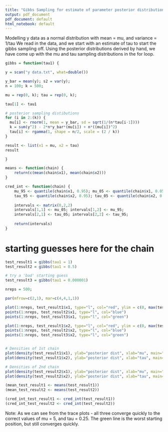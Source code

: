 ---
title: "Gibbs Sampling for estimate of parameter posterior distributions"
output: pdf_document
pdf_document: default
html_notebook: default
---

Modelling y data as a normal distribution with mean = mu, and variance = 1/tau
We read in the data, and we start with an estimate of tau to start the gibbs sampling off.
Using the posterior distributions derived by hand, we have come up with the mu and tau sampling distributions
in the for loop.

``` {r gibbs sampler}

gibbs = function(tau1) {

y = scan("y data.txt", what=double())

y_bar = mean(y); s2 = var(y);
n = 100; k = 500;

mu = rep(0, k); tau = rep(0, k);

tau[1] <- tau1

# posterior sampling distibutions
for (i in 2:(k)) {
  mu[i] <- rnorm(1, mean = y_bar, sd = sqrt(1/(n*tau[i-1])))
  k = sum(y^2) - 2*n*y_bar*(mu[i]) + n*((mu[i])^2)
  tau[i] <- rgamma(1, shape = n/2, scale = (2 / k))
}

result <- list(x1 = mu, x2 = tau)
result

}

```

``` {r means}
means <- function(chain) {
    return(c(mean(chain$x1), mean(chain$x2)))
}

```

``` {r credibility interval}
cred_int <- function(chain) {
    mu_95 <- quantile(chain$x1, 0.95); mu_05 <- quantile(chain$x1, 0.05)
    tau_95 <- quantile(chain$x2, 0.95); tau_05 <- quantile(chain$x2, 0.05)
    
    intervals <- matrix(0,2,2)
    intervals[1,1] <- mu_05; intervals[1,2] <- mu_95;
    intervals[2,1] <- tau_05; intervals[2,2] <- tau_95;
    
    return(intervals)
}

```


# starting guesses here for the chain
```{r main code}

test_result1 = gibbs(tau1 = 1)
test_result2 = gibbs(tau1 = 0.5)

# try a 'bad' starting guess
test_result3 = gibbs(tau1 = 0.000001) 

nreps = 500;

par(mfrow=c(2,1), mar=c(4,4,1,1))

plot(1:nreps, test_result1$x1, type="l", col="red", ylim = c(0, max(test_result1$x1, test_result2$x1)), xlab = "iteration", ylab ="mu")
points(1:nreps, test_result2$x1, type="l", col="blue")
points(1:nreps, test_result3$x1, type="l", col="green")

plot(1:nreps, test_result1$x2, type="l", col="red", ylim = c(0, max(test_result1$x2, test_result2$x2)), xlab = "iteration", ylab ="tau")
points(1:nreps, test_result2$x2, type="l", col="blue")
points(1:nreps, test_result3$x2, type="l", col="green")


# Densities of 1st chain
plot(density(test_result1$x1), ylab="posterior dist", xlab="mu", main="Chain1")
plot(density(test_result1$x2), ylab="posterior dist", xlab="tau", main="Chain1")

# Densities of 2nd chain
plot(density(test_result2$x1), ylab="posterior dist", xlab="mu", main="Chain2")
plot(density(test_result2$x2), ylab="posterior dist", xlab="tau", main="Chain2")

(mean_test_result1 <- means(test_result1))
(mean_test_result2 <- means(test_result2))

(cred_int_test_result1 <- cred_int(test_result1))
(cred_int_test_result2 <- cred_int(test_result2))

```

Note: As we can see from the trace plots - all three converge quickly to the correct values of mu = 5, and tau = 0.25.  The green line is the worst starting position, but still converges quickly.